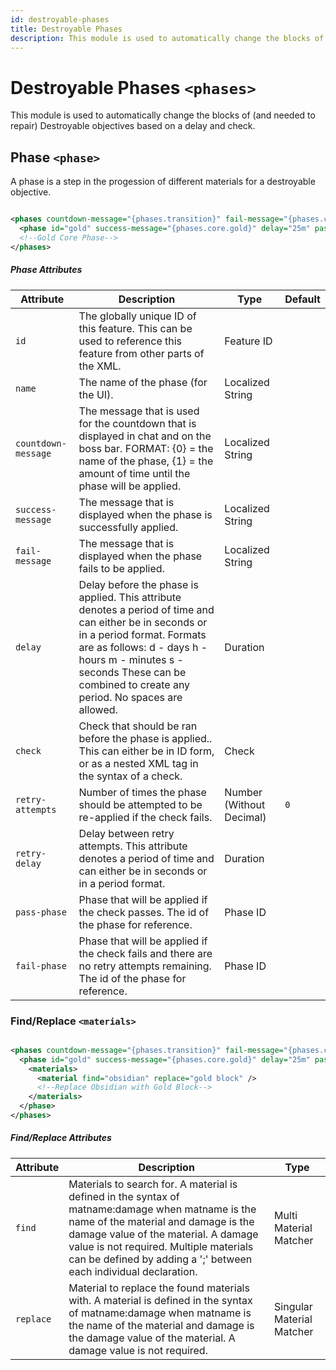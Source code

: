 ```yaml
---
id: destroyable-phases
title: Destroyable Phases
description: This module is used to automatically change the blocks of (and needed to repair) Destroyable objectives based on a delay and check.
---
```


# Destroyable Phases `<phases>`

This module is used to automatically change the blocks of (and needed to repair) Destroyable objectives based on a delay and check.

## Phase `<phase>`

A phase is a step in the progession of different materials for a destroyable objective.

```xml

<phases countdown-message="{phases.transition}" fail-message="{phases.cores.fail}">
  <phase id="gold" success-message="{phases.core.gold}" delay="25m" pass-phase="glass">...</phase>
  <!--Gold Core Phase-->
</phases>

```

##### Phase Attributes

| Attribute | Description | Type | Default |
| --- | --- | --- | --- |
| `id` | The globally unique ID of this feature. This can be used to reference this feature from other parts of the XML. | <span class="badge badge--primary">Feature ID</span> | |
| `name` | The name of the phase (for the UI). | <span class="badge badge--primary">Localized String</span> | |
| `countdown-message` | The message that is used for the countdown that is displayed in chat and on the boss bar.  FORMAT: {0} = the name of the phase, {1} = the amount of time until the phase will be applied. | <span class="badge badge--primary">Localized String</span> | |
| `success-message` | The message that is displayed when the phase is successfully applied. | <span class="badge badge--primary">Localized String</span> | |
| `fail-message` | The message that is displayed when the phase fails to be applied. | <span class="badge badge--primary">Localized String</span> | |
| `delay` | Delay before the phase is applied. This attribute denotes a period of time and can either be in seconds or in a period format. Formats are as follows:     d - days     h - hours     m - minutes     s - seconds These can be combined to create any period. No spaces are allowed. | <span class="badge badge--primary">Duration</span> | |
| `check` | Check that should be ran before the phase is applied.. This can either be in ID form, or as a nested XML tag in the syntax of a check. | <span class="badge badge--primary">Check</span> | |
| `retry-attempts` | Number of times the phase should be attempted to be re-applied if the check fails. | <span class="badge badge--primary">Number (Without Decimal)</span> | `0` |
| `retry-delay` | Delay between retry attempts. This attribute denotes a period of time and can either be in seconds or in a period format. | <span class="badge badge--primary">Duration</span> | |
| `pass-phase` | Phase that will be applied if the check passes. The id of the phase for reference. | <span class="badge badge--primary">Phase ID</span> | |
| `fail-phase` | Phase that will be applied if the check fails and there are no retry attempts remaining. The id of the phase for reference. | <span class="badge badge--primary">Phase ID</span> | |

### Find/Replace `<materials>`

```xml

<phases countdown-message="{phases.transition}" fail-message="{phases.cores.fail}">
  <phase id="gold" success-message="{phases.core.gold}" delay="25m" pass-phase="glass">
    <materials>
      <material find="obsidian" replace="gold block" />
      <!--Replace Obsidian with Gold Block-->
    </materials>
  </phase>
</phases>

```

##### Find/Replace Attributes

| Attribute | Description | Type |
| --- | --- | --- |
| `find` | Materials to search for. A material is defined in the syntax of matname:damage when matname is the name of the material and damage is the damage value of the material. A damage value is not required. Multiple materials can be defined by adding a ';' between each individual declaration. | <span class="badge badge--primary">Multi Material Matcher</span> |
| `replace` | Material to replace the found materials with. A material is defined in the syntax of matname:damage when matname is the name of the material and damage is the damage value of the material. A damage value is not required. | <span class="badge badge--primary">Singular Material Matcher</span> |

